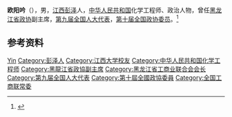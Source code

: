 '''欧阳吟'''（{{bd|1940年|4月|}}），男，[[江西|江西]][[彭泽|彭泽]]人，[[中华人民共和国|中华人民共和国]]化学工程师、政治人物，曾任[[黑龙江省政协|黑龙江省政协]]副主席，[[第九届全国人大代表|第九届全国人大代表]]，[[第十届全国政协委员|第十届全国政协委员]]。<ref>{{Cite book|title=中华人民共和国职官志|author=何虎生, 李耀东, 向常福主编|publisher=中国社会出版社|year=2003|isbn=9787800883934|location=北京|pages=}}</ref>

== 参考资料 ==
{{reflist}}

{{中国人物小作品}}
{{Navboxes 
| title  = 欧阳吟在[[中华全国工商业联合会|中华全国工商业联合会]]的职务
| list1  =
{{中华全国工商业联合会第八届执行委员会}}
{{中华全国工商业联合会第九届执行委员会}}
}}

{{Authority control}}
{{DEFAULTSORT:Ouyang}}
[[Category:欧阳姓|Yin]]
[[Category:彭泽人|Category:彭泽人]]
[[Category:江西大学校友|Category:江西大学校友]]
[[Category:中华人民共和国化学工程师|Category:中华人民共和国化学工程师]]
[[Category:黑龍江省政協副主席|Category:黑龍江省政協副主席]]
[[Category:黑龙江省工商业联合会会长|Category:黑龙江省工商业联合会会长]]
[[Category:第九届全国人大代表|Category:第九届全国人大代表]]
[[Category:第十屆全國政協委員|Category:第十屆全國政協委員]]
[[Category:全国工商联常委|Category:全国工商联常委]]